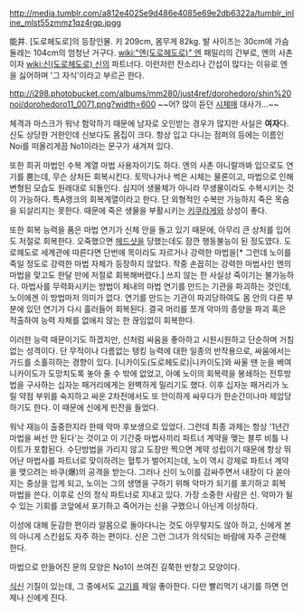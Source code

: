 http://media.tumblr.com/a812e4025e9d486e4085e69e2db6322a/tumblr_inline_mlst55zmmz1qz4rgp.jpgg

能井. 
[도로헤도로]의 등장인물.
키 209cm, 몸무게 82kg. 발 사이즈는 30cm에 가슴 둘레는 104cm의 엄청난 거구다.
[[wiki:"엔(도로헤도로)" 엔]] 패밀리의 간부로, 엔의 사촌이자 [[wiki:신(도로헤도로) 신]]의 파트너다. 이런저런 잔소리나 간섭이 많다는 이유로 엔을 싫어하며 '그 자식'이라고 부르곤 한다.

http://i298.photobucket.com/albums/mm280/just4ref/dorohedoro/shin%20noi/dorohedoro11_0071.png?width=600
~~어? 많이 듣던 [[시체매]] 대사가...~~

체격과 마스크가 워낙 험악하기 때문에 남자로 오인받는 경우가 많지만 사실은 '''여자'''다. 신도 상당한 거한인데 신보다도 몸집이 크다. 항상 입고 다니는 점퍼의 등에는 이름인 Noi를 떠올리게끔 No1이라는 문구가 새겨져 있다.

또한 희귀 마법인 수복 계열 마법 사용자이기도 하다. 엔의 사촌 아니랄까봐 입으로도 연기를 뿜는데, 무슨 상처든 회복시킨다. 토막나거나 썩은 시체는 물론이고, 마법으로 인해 변형된 모습도 원래대로 되돌인다. 심지어 생물체가 아니라 무생물이라도 수복시키는 것이 가능하다. 특A랭크의 회복계열이라고 한다. 단 외형적인 수복만 가능하지 죽은 목숨을 되살리지는 못한다. 
때문에 죽은 생물을 부활시키는 [[키쿠라게]]와 상성이 좋다.

또한 회복 능력을 품은 마법 연기가 신체 안을 돌고 있기 때문에, 아무리 큰 상처를 입어도 저절로 회복한다. 오죽했으면 [[헤드샷]]을 당했는데도 잠깐 행동불능이 된 정도였다. 도로헤도로 세계관에 따른다면 단번에 목이라도 자르거나 강력한 마법을[*  그런데 노이를 죽일 정도로 강력한 마법 자체가 등장하지 않았다. 작중 손꼽히는 강력한 마법사인 엔의 마법을 맞고도 한달 만에 저절로 회복해버렸다.] 쓰지 않는 한 사실상 죽이기는 불가능하다. 마법사를 무력화시키는 방법이 체내의 마법 연기를 만드는 기관을 파괴하는 것인데, 노이에겐 이 방법마저 의미가 없다. 연기를 만드는 기관이 파괴당하여도 몸 안의 다른 부분에 있던 연기가 다시 흘러들어 회복된다. 결국 머리를 쪼개 악마의 종양을 파괴 혹은 적출하여 능력 자체를 없애지 않는 한 끊임없이 회복한다.

이러한 능력 때문이기도 하겠지만, 신처럼 싸움을 좋아하고 시원시원하고 단순하며 거침없는 성격이다. 단 무적이나 다름없는 탱킹 능력에 대한 일종의 반작용으로, 싸움에서는 가드를 소홀히하는 경향이 있다. [니카이도(도로헤도로)|니카이도]와 싸울 땐 눈을 베여 니카이도가 도망치도록 놓아 줄 수 밖에 없었고, 아예 노이의 회복력을 봉쇄하는 전투방법을 구사하는 십자눈 패거리에게는 완벽하게 밀리기도 했다. 이후 십자눈 패거리가 노릴 약점 부위를 숙지하고 싸운 2차전에서도 또 안이하게 싸우다가 한순간이나마 제압당하기도 한다. 이 때문에 신에게 핀잔을 들었다. 

워낙 재능이 출중한지라 한때 악마 후보생으로 있었다. 그런데 최종 과제는 항상 '1년간 마법을 써선 안 된다'는 것이고 이 기간중 마법사끼리 파트너 계약을 맺는 블루 비틀 나이트가 포함된다. 수단방법을 가리지 않고 도장만 찍으면 계약 성립이기 때문에 항상 뛰어난 마법사를 파트너로 맞이하려는 혈투가 벌어지는데, 노이 역시 강제로 파트너 계약을 맺으려는 바쿠(爆)의 공격을 받는다. 그러나 신이 노이를 감싸주면서 내장이 다 쏟아지는 중상을 입게 되고, 노이는 그의 생명을 구하기 위해 악마가 되기를 포기하고 회복 마법을 쓴다. 이후로 신의 정식 파트너로 지내고 있다.
가장 소중한 사람은 신. 악마가 될 수 있는 기회를 코앞에서 포기하고 죽어가는 신을 구했으니 아닌게 이상하다.

이성에 대해 둔감한 편이라 알몸으로 돌아다니는 것도 아무렇지도 않아 하고, 신에게 본의 아니게 스킨쉽도 자주 하는 편이다. 신은 그런 그녀가 의식되는 바람에 자주 곤란해 한다. 

마법으로 만들어진 문의 모양은 No1이 쓰여진 길쭉한 반창고 모양이다.

[[식신]] 기질이 있는데, 그 중에서도 [[고기]]를 제일 좋아한다. 다만 빨리먹기 내기를 하면 언제나 신에게 진다.
